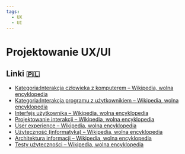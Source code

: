 ```yaml
---
tags:
  - UX
  - UI
---
```


# Projektowanie UX/UI

## Linki 🇵🇱

- [Kategoria:Interakcja człowieka z komputerem – Wikipedia, wolna encyklopedia](https://pl.wikipedia.org/wiki/Kategoria:Interakcja_cz%C5%82owieka_z_komputerem)
- [Kategoria:Interakcja programu z użytkownikiem – Wikipedia, wolna encyklopedia](https://pl.wikipedia.org/wiki/Kategoria:Interakcja_programu_z_u%C5%BCytkownikiem)
- [Interfejs użytkownika – Wikipedia, wolna encyklopedia](https://pl.wikipedia.org/wiki/Interfejs_u%C5%BCytkownika)
- [Projektowanie interakcji – Wikipedia, wolna encyklopedia](https://pl.wikipedia.org/wiki/Projektowanie_interakcji)
- [User experience – Wikipedia, wolna encyklopedia](https://pl.wikipedia.org/wiki/User_experience)
- [Użyteczność (informatyka) – Wikipedia, wolna encyklopedia](<https://pl.wikipedia.org/wiki/U%C5%BCyteczno%C5%9B%C4%87_(informatyka)>)
- [Architektura informacji – Wikipedia, wolna encyklopedia](https://pl.wikipedia.org/wiki/Architektura_informacji)
- [Testy użyteczności – Wikipedia, wolna encyklopedia](https://pl.wikipedia.org/wiki/Testy_u%C5%BCyteczno%C5%9Bci)
